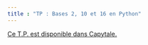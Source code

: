 ---
title : "TP : Bases 2, 10 et 16 en Python"
---

[Ce T.P. est disponible dans Capytale.](https://capytale2.ac-paris.fr/web/c/147b-2247630)